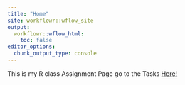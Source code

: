```yaml
---
title: "Home"
site: workflowr::wflow_site
output:
  workflowr::wflow_html:
    toc: false
editor_options:
  chunk_output_type: console
---
```

This is my R class Assignment Page 
go to the Tasks [Here!]("docs/AssignmentMH.html")
